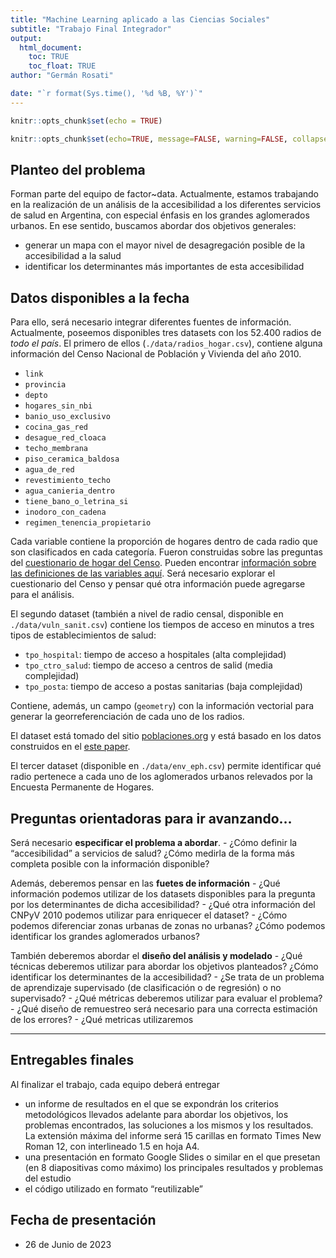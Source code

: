 ```yaml
---
title: "Machine Learning aplicado a las Ciencias Sociales"
subtitle: "Trabajo Final Integrador"
output: 
  html_document:
    toc: TRUE
    toc_float: TRUE
author: "Germán Rosati"

date: "`r format(Sys.time(), '%d %B, %Y')`"
---
```


```r
knitr::opts_chunk$set(echo = TRUE)
```

```r
knitr::opts_chunk$set(echo=TRUE, message=FALSE, warning=FALSE, collapse=TRUE, highlight=TRUE, paged.print=FALSE, prompt=TRUE, strip.white=FALSE, tidy = TRUE)
```

## Planteo del problema
Forman parte del equipo de factor~data. Actualmente, estamos trabajando en la realización de un análisis de la accesibilidad a los diferentes servicios de salud en Argentina, con especial énfasis en los grandes aglomerados urbanos. En ese sentido, buscamos abordar dos objetivos generales:

- generar un mapa con el mayor nivel de desagregación posible de la accesibilidad a la salud
- identificar los determinantes más importantes de esta accesibilidad

## Datos disponibles a la fecha
Para ello, será necesario integrar diferentes fuentes de información. Actualmente, poseemos disponibles tres datasets con los 52.400 radios de _todo el país_. El primero de ellos (`./data/radios_hogar.csv`), contiene alguna información del Censo Nacional de Población y Vivienda del año 2010.

- `link` 
- `provincia` 
- `depto` 
- `hogares_sin_nbi` 
- `banio_uso_exclusivo` 
- `cocina_gas_red`
- `desague_red_cloaca` 
- `techo_membrana` 
- `piso_ceramica_baldosa`
- `agua_de_red` 
- `revestimiento_techo`
- `agua_canieria_dentro` 
- `tiene_bano_o_letrina_si` 
- `inodoro_con_cadena`
- `regimen_tenencia_propietario`

Cada variable contiene la proporción de hogares dentro de cada radio que son clasificados en cada categoría. Fueron construidas sobre las preguntas del [cuestionario de hogar del Censo](https://www.indec.gob.ar/ftp/cuadros/poblacion/cuestionario_basico_2010.pdf). Pueden encontrar [información sobre las definiciones de las variables aquí](https://www.indec.gob.ar/ftp/cuadros/poblacion/glosario_censo2010.pdf). Será necesario explorar el cuestionario del Censo y pensar qué otra información puede agregarse para el análisis.

El segundo dataset (también a nivel de radio censal, disponible en `./data/vuln_sanit.csv`) contiene los tiempos de acceso en minutos a tres tipos de establecimientos de salud:

- `tpo_hospital`: tiempo de acceso a hospitales (alta complejidad)
- `tpo_ctro_salud`: tiempo de acceso a centros de salid (media complejidad)
- `tpo_posta`: tiempo de acceso a postas sanitarias (baja complejidad)

Contiene, además, un campo (`geometry`) con la información vectorial para generar la georreferenciación de cada uno de los radios.

El dataset está tomado del sitio [poblaciones.org](https://mapa.poblaciones.org/map/19501/#/@-34.992107,-63.604001,4z) y está basado en los datos construidos en el [este paper](https://equityhealthj.biomedcentral.com/articles/10.1186/s12939-020-01292-3).

El tercer dataset (disponible en `./data/env_eph.csv`) permite identificar qué radio pertenece a cada uno de los aglomerados urbanos relevados por la Encuesta Permanente de Hogares.

## Preguntas orientadoras para ir avanzando...
Será necesario **especificar el problema a abordar**. 
- ¿Cómo definir la "accesibilidad" a servicios de salud? ¿Cómo medirla de la forma más completa posible con la información disponible?

Además, deberemos pensar en las **fuetes de información**
- ¿Qué información podemos utilizar de los datasets disponibles para la pregunta por los determinantes de dicha accesibilidad?
- ¿Qué otra información del CNPyV 2010 podemos utilizar para enriquecer el dataset?
- ¿Cómo podemos diferenciar zonas urbanas de zonas no urbanas? ¿Cómo podemos identificar los grandes aglomerados urbanos?

También deberemos abordar el **diseño del análisis y modelado**
- ¿Qué técnicas deberemos utilizar para abordar los objetivos planteados? ¿Cómo identificar los determinantes de la accesibilidad?
- ¿Se trata de un problema de aprendizaje supervisado (de clasificación o de regresión) o no supervisado? 
- ¿Qué métricas deberemos utilizar para evaluar el problema?
- ¿Qué diseño de remuestreo será necesario para una correcta estimación de los errores?
- ¿Qué metricas utilizaremos 

---

## Entregables finales
Al finalizar el trabajo, cada equipo deberá entregar 

- un informe de resultados en el que se expondrán los criterios metodológicos llevados adelante para abordar los objetivos, los problemas encontrados, las soluciones a los mismos y los resultados. La extensión máxima del informe será 15 carillas en formato Times New Roman 12, con interlineado 1.5 en hoja A4.
- una presentación en formato Google Slides o similar en el que presetan (en 8 diapositivas como máximo) los principales resultados y problemas del estudio  
- el código utilizado en formato "reutilizable"

## Fecha de presentación
- 26 de Junio de 2023